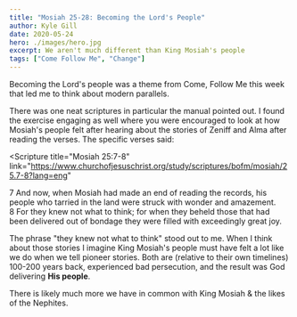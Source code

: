 ```yaml
---
title: "Mosiah 25-28: Becoming the Lord's People"
author: Kyle Gill
date: 2020-05-24
hero: ./images/hero.jpg
excerpt: We aren't much different than King Mosiah's people
tags: ["Come Follow Me", "Change"]
---
```


Becoming the Lord's people was a theme from Come, Follow Me this week that led me to think about modern parallels.

There was one neat scriptures in particular the manual pointed out. I found the exercise engaging as well where you were encouraged to look at how Mosiah's people felt after hearing about the stories of Zeniff and Alma after reading the verses. The specific verses said:

<Scripture
  title="Mosiah 25:7-8"
  link="https://www.churchofjesuschrist.org/study/scriptures/bofm/mosiah/25.7-8?lang=eng"
>
  7 And now, when Mosiah had made an end of reading the records, his people who
  tarried in the land were struck with wonder and amazement.
  <br />8 For they knew not what to think; for when they beheld those that had been
  delivered out of bondage they were filled with exceedingly great joy.
</Scripture>

The phrase "they knew not what to think" stood out to me. When I think about those stories I imagine King Mosiah's people must have felt a lot like we do when we tell pioneer stories. Both are (relative to their own timelines) 100-200 years back, experienced bad persecution, and the result was God delivering <b>His people</b>.

There is likely much more we have in common with King Mosiah & the likes of the Nephites.
